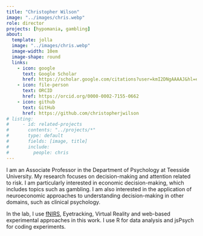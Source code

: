 ```yaml
---
title: "Christopher Wilson"
image: "../images/chris.webp"
role: director
projects: [hypomania, gambling]
about: 
  template: jolla
  image: "../images/chris.webp"
  image-width: 10em
  image-shape: round
  links:
    - icon: google
      text: Google Scholar
      href: https://scholar.google.com/citations?user=kmI2DNgAAAAJ&hl=en
    - icon: file-person
      text: ORCID
      href: https://orcid.org/0000-0002-7155-0662
    - icon: github
      text: GitHub
      href: https://github.com/christopherjwilson
# listing:
#     - id: related-projects
#       contents: "../projects/*"
#       type: default
#       fields: [image, title]
#       include:
#         people: chris
---
```


::: {#hero-heading}
I am an Associate Professor in the Department of Psychology at Teesside University. My research focuses on decision-making and attention related to risk. I am particularly interested in economic decision-making, which includes topics such as gambling. I am also interested in the application of neuroeconomic approaches to understanding decision-making in other domains, such as clinical psychology.

In the lab, I use [fNIRS](/tools/fnirs.qmd), Eyetracking, Virtual Reality and web-based experimental approaches in this work. I use R for data analysis and 
jsPsych for coding experiments. 

:::




